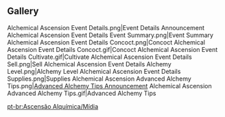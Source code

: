 {{Event Tabs
|subpage1 = Cultivating Ingredients
|subpage2 = Concocting Potions
|subpage3 = Selling Potions
}}
==Gallery==
<gallery>
Alchemical Ascension Event Details.png|Event Details Announcement
Alchemical Ascension Event Details Event Summary.png|Event Summary
Alchemical Ascension Event Details Concoct.png|Concoct
Alchemical Ascension Event Details Concoct.gif|Concoct
Alchemical Ascension Event Details Cultivate.gif|Cultivate
Alchemical Ascension Event Details Sell.png|Sell
Alchemical Ascension Event Details Alchemy Level.png|Alchemy Level
Alchemical Ascension Event Details Supplies.png|Supplies
Alchemical Ascension Advanced Alchemy Tips.png|[https://genshin.hoyoverse.com/en/news/detail/122861 Advanced Alchemy Tips Announcement]
Alchemical Ascension Advanced Alchemy Tips.gif|Advanced Alchemy Tips
</gallery>

[[pt-br:Ascensão Alquímica/Mídia]]